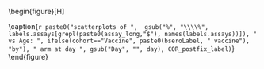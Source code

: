 \begin{figure}[H]
\center

\includegraphics[width=1\textwidth]{`r here("cor_graphical", "output", attr(config,"config"), COR, paste0("scatter_", assay, "_", cohort, "_", day, "_", study_name, ".pdf"))`}

\caption{`r paste0("scatterplots of ",  gsub("%", "\\\\%", labels.assays[grepl(paste0(assay_long,"$"), names(labels.assays))]), " vs Age: ", ifelse(cohort=="Vaccine", paste0(bseroLabel, " vaccine"), "by"), " arm at day ", gsub("Day", "", day), COR_postfix_label)`}
\end{figure}

\hphantom{Random text to appease the latex god}



